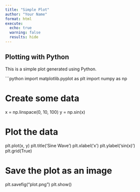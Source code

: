 ```yaml
---
title: "Simple Plot"
author: "Your Name"
format: html
execute:
  echo: true
  warning: false
  results: hide
---
```


## Plotting with Python

This is a simple plot generated using Python.

```python
import matplotlib.pyplot as plt
import numpy as np

# Create some data
x = np.linspace(0, 10, 100)
y = np.sin(x)

# Plot the data
plt.plot(x, y)
plt.title('Sine Wave')
plt.xlabel('x')
plt.ylabel('sin(x)')
plt.grid(True)

# Save the plot as an image
plt.savefig("plot.png")
plt.show()
